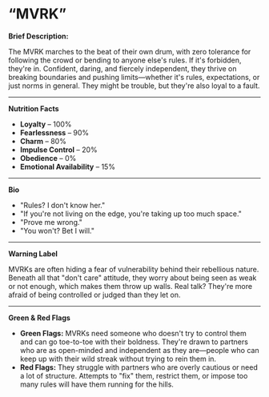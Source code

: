 # “MVRK”

**Brief Description:**

The MVRK marches to the beat of their own drum, with zero tolerance for following the crowd or bending to anyone else's rules. If it's forbidden, they're in. Confident, daring, and fiercely independent, they thrive on breaking boundaries and pushing limits—whether it's rules, expectations, or just norms in general. They might be trouble, but they're also loyal to a fault.

---

**Nutrition Facts**

- **Loyalty** – 100%
- **Fearlessness** – 90%
- **Charm** – 80%
- **Impulse Control** – 20%
- **Obedience** – 0%
- **Emotional Availability** – 15%

---

**Bio**

- "Rules? I don't know her."
- "If you're not living on the edge, you're taking up too much space."
- "Prove me wrong."
- "You won't? Bet I will."

---

**Warning Label**

MVRKs are often hiding a fear of vulnerability behind their rebellious nature. Beneath all that "don't care" attitude, they worry about being seen as weak or not enough, which makes them throw up walls. Real talk? They're more afraid of being controlled or judged than they let on.

---

**Green & Red Flags**

- **Green Flags:** MVRKs need someone who doesn't try to control them and can go toe-to-toe with their boldness. They're drawn to partners who are as open-minded and independent as they are—people who can keep up with their wild streak without trying to rein them in.
- **Red Flags:** They struggle with partners who are overly cautious or need a lot of structure. Attempts to "fix" them, restrict them, or impose too many rules will have them running for the hills.